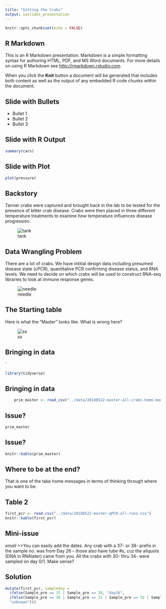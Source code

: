 ```yaml
---
title: "Gitting the Crabs"
output: ioslides_presentation
---
```


```r
knitr::opts_chunk$set(echo = FALSE)
```

## R Markdown

This is an R Markdown presentation. Markdown is a simple formatting syntax for authoring HTML, PDF, and MS Word documents. For more details on using R Markdown see <http://rmarkdown.rstudio.com>.

When you click the **Knit** button a document will be generated that includes both content as well as the output of any embedded R code chunks within the document.

## Slide with Bullets

- Bullet 1
- Bullet 2
- Bullet 3

## Slide with R Output

```r
summary(cars)
```

## Slide with Plot

```r
plot(pressure)
```


## Backstory 
Tanner crabs were captured and brought back in the lab to be tested for the presence of bitter crab disease. Crabs were then placed in three different temperature treatments to examine how temperature influences disease progression.     

![tank](img/tank.jpg)


## Data Wrangling Problem
There are a lot of crabs. We have intitial design data including presumed disease state (cPCR), quantitative PCR confirming disease status, and RNA levels. We need to decide on which crabs will be used to construct RNA-seq libraries to look at immune response genes. 

![needle](img/needle.jpg)


## The Starting table

Here is what the "Master" looks like. What is wrong here?

![ss](img/master.png)

## Bringing in data

`

```r
library(tidyverse)
```


## Bringing in data

```r
    prim_master <- read_csv("../data/20180522-master-all-crabs-hemo-mod3.csv")
```


## Issue?

```r
prim_master
```

## Issue?

```r
knitr::kable(prim_master)
```


## Where to be at the end?

That is one of the take home messages in terms of thinking through where you want to be.


## Table 2

```r
first_pcr <- read.csv("../data/20180522-master-qPCR-all-runs.csv")
knitr::kable(first_pcr)
``` 

## Mini-issue
_email_
>>You can easily add the dates. Any crab with a 37- or 38- prefix in the sample no. was from Day 26 -- those also have tube #s, cuz the aliquots (DNA in RNAlater) came from you. All the crabs with 30- thru 34- were sampled on day 0/1. Make sense?

## Solution


```r
mutate(first_pcr, sampleday = 
  ifelse(Sample_pre == 37 | Sample_pre == 38, "day26", 
  ifelse(Sample_pre == 30 | Sample_pre == 31 | Sample_pre == 32 | Sample_pre == 33 | Sample_pre == 34, "day01", 
  "unknown"))) 
```
